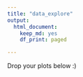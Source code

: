 ```yaml
---
title: "data_explore"
output: 
  html_document:
    keep_md: yes
    df_print: paged

---
```


Drop your plots below :)







